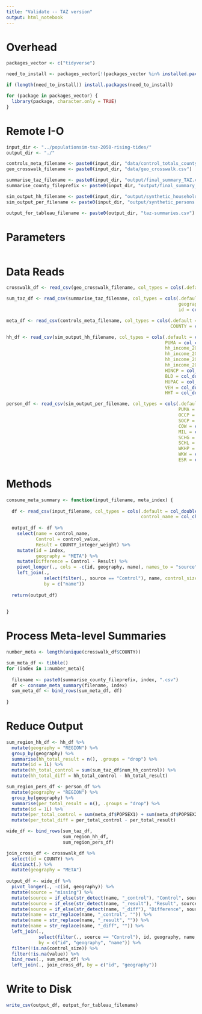 ```yaml
---
title: "Validate -- TAZ version"
output: html_notebook
---
```


# Overhead
```r
packages_vector <- c("tidyverse")

need_to_install <- packages_vector[!(packages_vector %in% installed.packages()[,"Package"])]

if (length(need_to_install)) install.packages(need_to_install)

for (package in packages_vector) {
  library(package, character.only = TRUE)
}

```

# Remote I-O
```r
input_dir <- "../populationsim-taz-2050-rising-tides/"
output_dir <- "./"

controls_meta_filename <- paste0(input_dir, "data/control_totals_county.csv")
geo_crosswalk_filename <- paste0(input_dir, "data/geo_crosswalk.csv")

summarise_taz_filename <- paste0(input_dir, "output/final_summary_TAZ.csv")
summarise_county_fileprefix <- paste0(input_dir, "output/final_summary_COUNTY_")

sim_output_hh_filename <- paste0(input_dir, "output/synthetic_households.csv")
sim_output_per_filename <- paste0(input_dir, "output/synthetic_persons.csv")

output_for_tableau_filename <- paste0(output_dir, "taz-summaries.csv")

```

# Parameters
```r


```

# Data Reads
```r
crosswalk_df <- read_csv(geo_crosswalk_filename, col_types = cols(.default = col_integer()))

sum_taz_df <- read_csv(summarise_taz_filename, col_types = cols(.default = col_double(),
                                                                geography = col_character(),
                                                                id = col_integer()))

meta_df <- read_csv(controls_meta_filename, col_types = cols(.default = col_double(),
                                                             COUNTY = col_integer()))

hh_df <- read_csv(sim_output_hh_filename, col_types = cols(.default = col_integer(),
                                                           PUMA = col_character(),
                                                           hh_income_2018 = col_double(),
                                                           hh_income_2017 = col_double(),
                                                           hh_income_2010 = col_double(),
                                                           hh_income_2000 = col_double(),
                                                           HINCP = col_double(),
                                                           BLD = col_double(),
                                                           HUPAC = col_double(),
                                                           VEH = col_double(),
                                                           HHT = col_double()))

person_df <- read_csv(sim_output_per_filename, col_types = cols(.default = col_integer(),
                                                                PUMA = col_character(),
                                                                OCCP = col_double(),
                                                                SOCP = col_character(),
                                                                COW = col_double(),
                                                                MIL = col_double(),
                                                                SCHG = col_double(),
                                                                SCHL = col_double(),
                                                                WKHP = col_double(),
                                                                WKW = col_double(),
                                                                ESR = col_double()))

```

# Methods
```r
consume_meta_summary <- function(input_filename, meta_index) {
  
  df <- read_csv(input_filename, col_types = cols(.default = col_double(),
                                                  control_name = col_character()))
  
  output_df <- df %>%
    select(name = control_name,
           Control = control_value,
           Result = COUNTY_integer_weight) %>%
    mutate(id = index,
           geography = "META") %>%
    mutate(Difference = Control - Result) %>%
    pivot_longer(., cols = -c(id, geography, name), names_to = "source") %>%
    left_join(., 
              select(filter(., source == "Control"), name, control_size = value),
              by = c("name"))
  
  return(output_df)
  
  
}
```


# Process Meta-level Summaries
```r
number_meta <- length(unique(crosswalk_df$COUNTY))

sum_meta_df <- tibble()
for (index in 1:number_meta){
  
  filename <- paste0(summarise_county_fileprefix, index, ".csv")
  df <- consume_meta_summary(filename, index)
  sum_meta_df <- bind_rows(sum_meta_df, df)
  
}
```


# Reduce Output
```r
sum_region_hh_df <- hh_df %>%
  mutate(geography = "REGION") %>%
  group_by(geography) %>%
  summarise(hh_total_result = n(), .groups = "drop") %>%
  mutate(id = 1L) %>%
  mutate(hh_total_control = sum(sum_taz_df$num_hh_control)) %>%
  mutate(hh_total_diff = hh_total_control - hh_total_result)

sum_region_pers_df <- person_df %>%
  mutate(geography = "REGION") %>%
  group_by(geography) %>%
  summarise(per_total_result = n(), .groups = "drop") %>%
  mutate(id = 1L) %>%
  mutate(per_total_control = sum(meta_df$POPSEX1) + sum(meta_df$POPSEX2)) %>%
  mutate(per_total_diff = per_total_control - per_total_result)

wide_df <- bind_rows(sum_taz_df,
                     sum_region_hh_df,
                     sum_region_pers_df)

join_cross_df <- crosswalk_df %>%
  select(id = COUNTY) %>%
  distinct(.) %>%
  mutate(geography = "META")
  
output_df <- wide_df %>%
  pivot_longer(., -c(id, geography)) %>%
  mutate(source = "missing") %>%
  mutate(source = if_else(str_detect(name, "_control"), "Control", source)) %>%
  mutate(source = if_else(str_detect(name, "_result"), "Result", source)) %>%
  mutate(source = if_else(str_detect(name, "_diff"), "Difference", source)) %>%
  mutate(name = str_replace(name, "_control", "")) %>%
  mutate(name = str_replace(name, "_result", "")) %>%
  mutate(name = str_replace(name, "_diff", "")) %>%
  left_join(., 
            select(filter(., source == "Control"), id, geography, name, control_size = value), 
            by = c("id", "geography", "name")) %>%
  filter(!is.na(control_size)) %>%
  filter(!is.na(value)) %>%
  bind_rows(., sum_meta_df) %>%
  left_join(., join_cross_df, by = c("id", "geography"))

```

# Write to Disk
```r
write_csv(output_df, output_for_tableau_filename)
```


